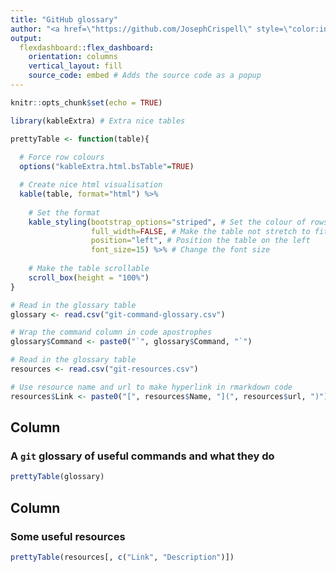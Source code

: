 ```yaml
---
title: "GitHub glossary"
author: "<a href=\"https://github.com/JosephCrispell\" style=\"color:inherit\">Joseph Crispell</a>"
output: 
  flexdashboard::flex_dashboard:
    orientation: columns
    vertical_layout: fill
    source_code: embed # Adds the source code as a popup
---
```


```r
knitr::opts_chunk$set(echo = TRUE)
```

```r
library(kableExtra) # Extra nice tables
```

```r
prettyTable <- function(table){
  
  # Force row colours
  options("kableExtra.html.bsTable"=TRUE)

  # Create nice html visualisation
  kable(table, format="html") %>%
  
    # Set the format
    kable_styling(bootstrap_options="striped", # Set the colour of rows
                  full_width=FALSE, # Make the table not stretch to fit the page
                  position="left", # Position the table on the left
                  font_size=15) %>% # Change the font size
  
    # Make the table scrollable
    scroll_box(height = "100%")
}
```


```r

# Read in the glossary table
glossary <- read.csv("git-command-glossary.csv")

# Wrap the command column in code apostrophes
glossary$Command <- paste0("`", glossary$Command, "`")
```

```r

# Read in the glossary table
resources <- read.csv("git-resources.csv")

# Use resource name and url to make hyperlink in rmarkdown code
resources$Link <- paste0("[", resources$Name, "](", resources$url, ")")
```

Column {data-width=50%}
-----------------------------------------------------------------------

### A `git` glossary of useful commands and what they do

```r
prettyTable(glossary)
```

Column {data-width=50%}
-----------------------------------------------------------------------

### Some useful resources

```r
prettyTable(resources[, c("Link", "Description")])
```